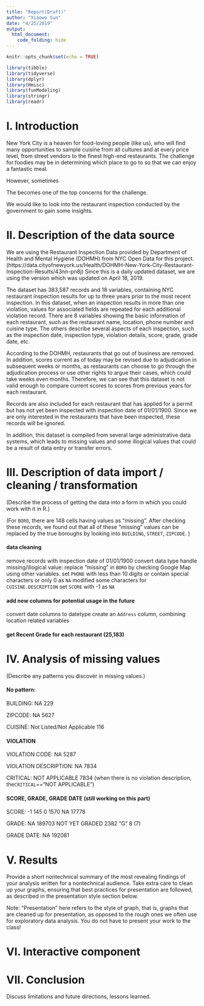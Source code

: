 ```yaml
---
title: "Report(Draft)"
author: "Xiaowo Sun"
date: "4/25/2019"
output: 
  html_document:
    code_folding: hide
---
```


```r
knitr::opts_chunk$set(echo = TRUE)
```

```r
library(tibble)
library(tidyverse) 
library(dplyr)
library(Hmisc)
library(funModeling)
library(stringr)
library(readr)
```

# I. Introduction 

New York City is a heaven for food-loving people (like us), who will find many opportunities to sample cuisine from all cultures and at every price level, from street vendors to the finest high-end restaurants. The challenge for foodies may be in determining which place to go to so that we can enjoy a fantastic meal. 

However, sometimes 

The becomes one of the top concerns for the challenge.

We would like to look into the restaurant inspection conducted by the government to gain some insights.


# II. Description of the data source

We are using the Restaurant Inspection Data provided by Department of Health and Mental Hygiene (DOHMH) from NYC Open Data for this project.(https://data.cityofnewyork.us/Health/DOHMH-New-York-City-Restaurant-Inspection-Results/43nn-pn8j) Since this is a daily updated dataset, we are using the version which was updated on April 18, 2019.

The dataset has 383,587 records and 18 variables, containing NYC restaurant inspection results for up to three years prior to the most recent inspection. In this dataset, when an inspection results in more than one violation, values for associated fields are repeated for each additional violation record. There are 8 variables showing the basic information of each restaurant, such as the restaurant name, location, phone number and cuisine type. The others describe several aspects of each inspection, such as the inspection date, inspection type, violation details, score, grade, grade date, etc.

According to the DOHMH, restaurants that go out of business are removed. In addition, scores current as of today may be revised due to adjudication in subsequent weeks or months, as restaurants can choose to go through the adjudication process or use other rights to argue their cases, which could take weeks even months. Therefore, we can see that this dataset is not valid enough to compare current scores to scores from previous years for each restaurant.

Records are also included for each restaurant that has applied for a permit but has not yet been inspected with inspection date of 01/01/1900. Since we are only interested in the restaurants that have been inspected, these records will be ignored.

In addition, this dataset is compiled from several large administrative data systems, which leads to missing values and some illogical values that could be a result of data entry or transfer errors.


# III. Description of data import / cleaning / transformation

(Describe the process of getting the data into a form in which you could work with it in R.)

(For `BORO`, there are 148 cells having values as "missing". After checking these records, we found out that all of these "missing" values can be replaced by the true boroughs by looking into `BUILDING`, `STREET`, `ZIPCODE`. )

#### data cleaning
remove records with inspection date of 01/01/1900
convert data type
handle missing/illogical value: 
replace "missing" in `BORO` by checking Google Map using other variables.
set `PHONE` with less than 10 digits or contain special characters or only 0 as `NA`
modified some characters for `CUISINE.DESCRIPTION`
set `SCORE` with -1 as `NA`

#### add new columns for potential usage in the future
convert date columns to datetype
create an `Address` column, combining location related variables

#### get Recent Grade for each restaurant (25,183)



# IV. Analysis of missing values

(Describe any patterns you discover in missing values.)

#### No pattern:
BUILDING:
NA 229

ZIPCODE: 
NA 5627

CUISINE:
Not Listed/Not Applicable 116

#### VIOLATION
VIOLATION CODE:
NA 5287

VIOLATION DESCRIPTION:
NA 7834

CRITICAL:
NOT APPLICABLE 7834 (when there is no violation description, the`CRITICAL`=="NOT APPLICABLE")

#### SCORE, GRADE, GRADE DATE (still working on this part)
SCORE:
-1  145
0 1570
NA 17778

GRADE:
NA 189703
NOT YET GRADED 2382
"G" 8 (7)

GRADE DATE:
NA 192081



# V. Results
Provide a short nontechnical summary of the most revealing findings of your analysis written for a nontechnical audience. Take extra care to clean up your graphs, ensuring that best practices for presentation are followed, as described in the presentation style section below.

Note: “Presentation” here refers to the style of graph, that is, graphs that are cleaned up for presentation, as opposed to the rough ones we often use for exploratory data analysis. You do not have to present your work to the class!

# VI. Interactive component



# VII. Conclusion
Discuss limitations and future directions, lessons learned.
